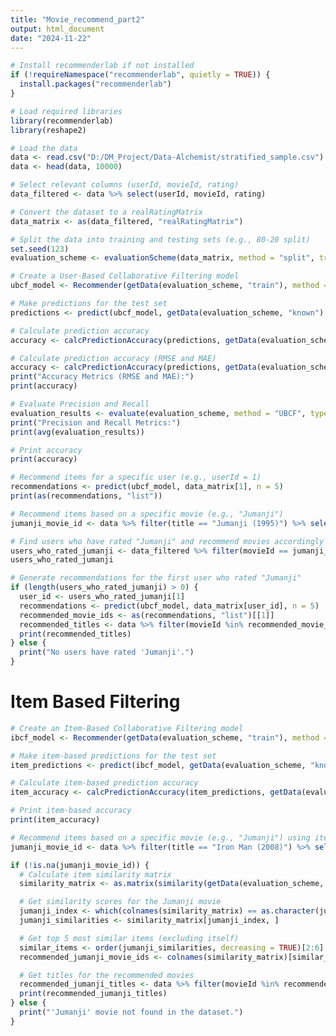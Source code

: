 ```yaml
---
title: "Movie_recommend_part2"
output: html_document
date: "2024-11-22"
---
```

```r
# Install recommenderlab if not installed
if (!requireNamespace("recommenderlab", quietly = TRUE)) {
  install.packages("recommenderlab")
}

# Load required libraries
library(recommenderlab)
library(reshape2)

```

```r
# Load the data
data <- read.csv("D:/DM_Project/Data-Alchemist/stratified_sample.csv")
data <- head(data, 10000)
```

```r
# Select relevant columns (userId, movieId, rating)
data_filtered <- data %>% select(userId, movieId, rating)
```

```r
# Convert the dataset to a realRatingMatrix
data_matrix <- as(data_filtered, "realRatingMatrix")
```

```r
# Split the data into training and testing sets (e.g., 80-20 split)
set.seed(123)
evaluation_scheme <- evaluationScheme(data_matrix, method = "split", train = 0.8, given = 10, goodRating = 4)
```
```r
# Create a User-Based Collaborative Filtering model
ubcf_model <- Recommender(getData(evaluation_scheme, "train"), method = "UBCF")
```

```r
# Make predictions for the test set
predictions <- predict(ubcf_model, getData(evaluation_scheme, "known"), type = "ratings")
```

```r
# Calculate prediction accuracy
accuracy <- calcPredictionAccuracy(predictions, getData(evaluation_scheme, "unknown"))
```

```r
# Calculate prediction accuracy (RMSE and MAE)
accuracy <- calcPredictionAccuracy(predictions, getData(evaluation_scheme, "unknown"))
print("Accuracy Metrics (RMSE and MAE):")
print(accuracy)
```
```r
# Evaluate Precision and Recall
evaluation_results <- evaluate(evaluation_scheme, method = "UBCF", type = "topNList", n = c(1, 3, 5, 10))
print("Precision and Recall Metrics:")
print(avg(evaluation_results))
```

```r
# Print accuracy
print(accuracy)

```
```r
# Recommend items for a specific user (e.g., userId = 1)
recommendations <- predict(ubcf_model, data_matrix[1], n = 5)
print(as(recommendations, "list"))
```
```r
# Recommend items based on a specific movie (e.g., "Jumanji")
jumanji_movie_id <- data %>% filter(title == "Jumanji (1995)") %>% select(movieId) %>% distinct() %>% pull(movieId)

# Find users who have rated "Jumanji" and recommend movies accordingly
users_who_rated_jumanji <- data_filtered %>% filter(movieId == jumanji_movie_id) %>% select(userId) %>% distinct() %>% pull(userId)
users_who_rated_jumanji

```

```r
# Generate recommendations for the first user who rated "Jumanji"
if (length(users_who_rated_jumanji) > 0) {
  user_id <- users_who_rated_jumanji[1]
  recommendations <- predict(ubcf_model, data_matrix[user_id], n = 5)
  recommended_movie_ids <- as(recommendations, "list")[[1]]
  recommended_titles <- data %>% filter(movieId %in% recommended_movie_ids) %>% select(movieId, title) %>% distinct()
  print(recommended_titles)
} else {
  print("No users have rated 'Jumanji'.")
}

```
# Item Based Filtering

```r
# Create an Item-Based Collaborative Filtering model
ibcf_model <- Recommender(getData(evaluation_scheme, "train"), method = "IBCF")
```

```r
# Make item-based predictions for the test set
item_predictions <- predict(ibcf_model, getData(evaluation_scheme, "known"), type = "ratings")

```

```r
# Calculate item-based prediction accuracy
item_accuracy <- calcPredictionAccuracy(item_predictions, getData(evaluation_scheme, "unknown"))
```

```r
# Print item-based accuracy
print(item_accuracy)
```
```r
# Recommend items based on a specific movie (e.g., "Jumanji") using item-based collaborative filtering
jumanji_movie_id <- data %>% filter(title == "Iron Man (2008)") %>% select(movieId) %>% distinct() %>% pull(movieId)

if (!is.na(jumanji_movie_id)) {
  # Calculate item similarity matrix
  similarity_matrix <- as.matrix(similarity(getData(evaluation_scheme, "train"), method = "cosine", which = "items"))

  # Get similarity scores for the Jumanji movie
  jumanji_index <- which(colnames(similarity_matrix) == as.character(jumanji_movie_id))
  jumanji_similarities <- similarity_matrix[jumanji_index, ]

  # Get top 5 most similar items (excluding itself)
  similar_items <- order(jumanji_similarities, decreasing = TRUE)[2:6]
  recommended_jumanji_movie_ids <- colnames(similarity_matrix)[similar_items]

  # Get titles for the recommended movies
  recommended_jumanji_titles <- data %>% filter(movieId %in% recommended_jumanji_movie_ids) %>% select(movieId, title) %>% distinct()
  print(recommended_jumanji_titles)
} else {
  print("'Jumanji' movie not found in the dataset.")
}
```
